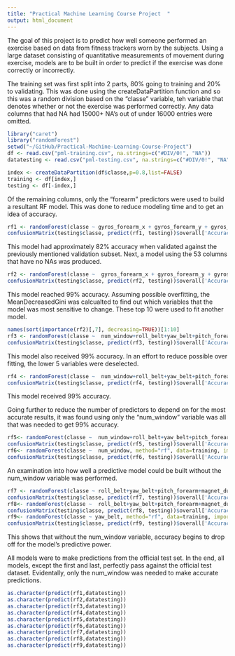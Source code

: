```yaml
---
title: "Practical Machine Learning Course Project  "
output: html_document
---
```



The goal of this project is to predict how well someone performed an exercise based on data from fitness trackers worn by the subjects.  Using a large dataset consisting of quantitative measurements of movement during exercise, models are to be built in order to predict if the exercise was done correctly or incorrectly.

The training set was first split into 2 parts, 80% going to training and 20% to validating.  This was done using the createDataPartition function and so this was a random division based on the "classe" variable, teh variable that denotes whether or not the exercise was performed correctly. Any data columns that had NA had 15000+ NA's out of under 16000 entries were omitted.
```r
library("caret")
library("randomForest")
setwd("~/GitHub/Practical-Machine-Learning-Course-Project")
df <- read.csv("pml-training.csv", na.strings=c("#DIV/0!", "NA"))
datatesting <- read.csv("pml-testing.csv", na.strings=c("#DIV/0!", "NA"))

index <- createDataPartition(df$classe,p=0.8,list=FALSE)
training <- df[index,]
testing <- df[-index,]
```

Of the remaining columns, only the "forearm" predictors were  used to build a resultant RF model.  This was done to reduce modeling time and to get an idea of accuracy. 


```r
rf1 <- randomForest(classe ~ gyros_forearm_x + gyros_forearm_y + gyros_forearm_z + accel_forearm_x + accel_forearm_y + accel_forearm_z + magnet_forearm_x + magnet_forearm_y + magnet_forearm_z, method="rf", data=training, importance=TRUE)
confusionMatrix(testing$classe, predict(rf1, testing))$overall['Accuracy']
```

This model had approximately 82% accuracy when validated against the previously mentioned validation subset.  Next, a model using the 53 columns that have no NAs was produced.  

```r
rf2 <- randomForest(classe ~  gyros_forearm_x + gyros_forearm_y + gyros_forearm_z + accel_forearm_x + accel_forearm_y + accel_forearm_z + magnet_forearm_x + magnet_forearm_y + magnet_forearm_z + num_window + roll_belt + pitch_belt + yaw_belt + total_accel_belt + gyros_belt_x + gyros_belt_y + gyros_belt_z + accel_belt_x + accel_belt_y + accel_belt_z + magnet_belt_x + magnet_belt_y + magnet_belt_z + roll_arm + pitch_arm + yaw_arm + total_accel_arm + gyros_arm_x + gyros_arm_y + gyros_arm_z + accel_arm_x + accel_arm_y + accel_arm_z + magnet_arm_x + magnet_arm_y + magnet_arm_z + roll_dumbbell + pitch_dumbbell + yaw_dumbbell + gyros_dumbbell_x + gyros_dumbbell_y + gyros_dumbbell_z + accel_dumbbell_x + total_accel_dumbbell + accel_dumbbell_y + accel_dumbbell_z + magnet_dumbbell_x + magnet_dumbbell_y + magnet_dumbbell_z + roll_forearm + pitch_forearm + yaw_forearm +total_accel_forearm, method="rf", data=training, importance=TRUE)
confusionMatrix(testing$classe, predict(rf2, testing))$overall['Accuracy']
```


This model reached 99% accuracy.  Assuming possible overfitting, the MeanDecreasedGini was calcualted to find out which variables that the model was most sensitive to change.  These top 10 were used to fit another model.

```r
names(sort(importance(rf2)[,7], decreasing=TRUE))[1:10]
rf3 <- randomForest(classe ~  num_window+roll_belt+yaw_belt+pitch_forearm+magnet_dumbbell_z+pitch_belt+magnet_dumbbell_y, method="rf", data=training, importance=TRUE)
confusionMatrix(testing$classe, predict(rf3, testing))$overall['Accuracy']
```



This model also received 99% accuracy.  In an effort to reduce possible over fitting, the lower 5 variables were deselected.


```r
rf4 <- randomForest(classe ~  num_window+roll_belt+yaw_belt+pitch_forearm+magnet_dumbbell_z+pitch_belt+magnet_dumbbell_y+roll_forearm+magnet_dumbbell_x+roll_dumbbell, method="rf", data=training, importance=TRUE)
confusionMatrix(testing$classe, predict(rf4, testing))$overall['Accuracy']
```
This model received 99% accuracy.




Going further to reduce the number of predictors to depend on for the most accurate results, it was found using only the "num_window" variable was all that was needed to get 99% accuracy.  
```r
rf5<- randomForest(classe ~  num_window+roll_belt+yaw_belt+pitch_forearm+magnet_dumbbell_z, method="rf", data=training, importance=TRUE)
confusionMatrix(testing$classe, predict(rf5, testing))$overall['Accuracy']
rf6<- randomForest(classe ~  num_window, method="rf", data=training, importance=TRUE)
confusionMatrix(testing$classe, predict(rf6, testing))$overall['Accuracy']
```

An examination into how well a predictive model could be built without the num_window variable was performed. 
```r
rf7 <- randomForest(classe ~ roll_belt+yaw_belt+pitch_forearm+magnet_dumbbell_z+pitch_belt+magnet_dumbbell_y+roll_forearm+magnet_dumbbell_x+roll_dumbbell, method="rf", data=training, importance=TRUE)
confusionMatrix(testing$classe, predict(rf7, testing))$overall['Accuracy']
rf8<- randomForest(classe ~  roll_belt+yaw_belt+pitch_forearm+magnet_dumbbell_z, method="rf", data=training, importance=TRUE)
confusionMatrix(testing$classe, predict(rf8, testing))$overall['Accuracy']
rf9<- randomForest(classe ~ yaw_belt, method="rf", data=training, importance=TRUE)
confusionMatrix(testing$classe, predict(rf9, testing))$overall['Accuracy']
```

This shows that without the num_window variable, accuracy begins to drop off for the model's predictive power.

All models were to make predictions from the official test set.  In the end, all models, except the first and last, perfectly pass against the official test dataset.  Evidentally, only the num_window was needed to make accurate predictions.

```r
as.character(predict(rf1,datatesting))
as.character(predict(rf2,datatesting))
as.character(predict(rf3,datatesting))
as.character(predict(rf4,datatesting))
as.character(predict(rf5,datatesting))
as.character(predict(rf6,datatesting))
as.character(predict(rf7,datatesting))
as.character(predict(rf8,datatesting))
as.character(predict(rf9,datatesting))
```

